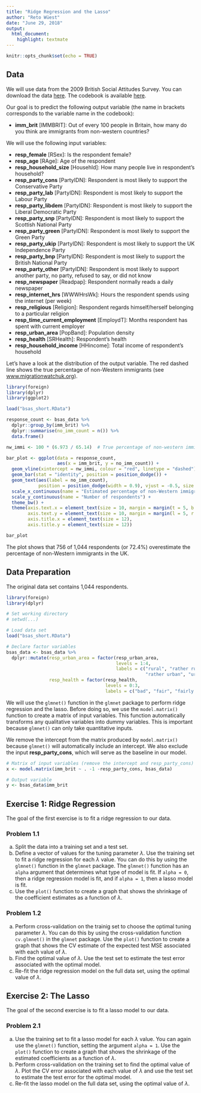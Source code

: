 ```yaml
---
title: "Ridge Regression and the Lasso"
author: "Reto Wüest"
date: "June 29, 2018"
output:
  html_document:
    highlight: textmate
---
```


```r
knitr::opts_chunk$set(echo = TRUE)
```

## Data

We will use data from the 2009 British Social Attitudes Survey. You can download the data [here](bsas_short.RData). The codebook is available [here](bsas_doc.pdf).

Our goal is to predict the following output variable (the name in brackets corresponds to the variable name in the codebook):

- **imm_brit** [IMMBRIT]: Out of every $100$ people in Britain, how many do you think are immigrants from non-western countries?

We will use the following input variables:

- **resp_female** [RSex]: Is the respondent female?
- **resp_age** [RAge]: Age of the respondent
- **resp_household_size** [Househld]: How many people live in respondent's household?
- **resp_party_cons** [PartyIDN]: Respondent is most likely to support the Conservative Party
- **resp_party_lab** [PartyIDN]: Respondent is most likely to support the Labour Party
- **resp_party_libdem** [PartyIDN]: Respondent is most likely to support the Liberal Democratic Party
- **resp_party_snp** [PartyIDN]: Respondent is most likely to support the Scottish National Party
- **resp_party_green** [PartyIDN]: Respondent is most likely to support the Green Party
- **resp_party_ukip** [PartyIDN]: Respondent is most likely to support the UK Independence Party
- **resp_party_bnp** [PartyIDN]: Respondent is most likely to support the British National Party
- **resp_party_other** [PartyIDN]: Respondent is most likely to support another party, no party, refused to say, or did not know
- **resp_newspaper** [Readpap]: Respondent normally reads a daily newspaper
- **resp_internet_hrs** [WWWHrsWk]: Hours the respondent spends using the internet (per week)
- **resp_religious** [Religion]: Respondent regards himself/herself belonging to a particular religion
- **resp_time_current_employment** [EmploydT]: Months respondent has spent with current employer
- **resp_urban_area** [PopBand]: Population density
- **resp_health** [SRHealth]: Respondent's health
- **resp_household_income** [HHincome]: Total income of respondent's household

Let's have a look at the distribution of the output variable. The red dashed line shows the true percentage of non-Western immigrants (see [www.migrationwatchuk.org](www.migrationwatchuk.org)).

```r
library(foreign)
library(dplyr)
library(ggplot2)

load("bsas_short.RData")

response_count <- bsas_data %>%
  dplyr::group_by(imm_brit) %>%
  dplyr::summarise(no_imm_count = n()) %>%
  data.frame()

nw_immi <- 100 * (6.973 / 65.14)  # True percentage of non-western immigrants in the UK

bar_plot <- ggplot(data = response_count,
                   aes(x = imm_brit, y = no_imm_count)) +
  geom_vline(xintercept = nw_immi, colour = "red", linetype = "dashed") +
  geom_bar(stat = "identity", position = position_dodge()) +
  geom_text(aes(label = no_imm_count),
            position = position_dodge(width = 0.9), vjust = -0.5, size = 2) +
  scale_x_continuous(name = "Estimated percentage of non-Western immigrants") +
  scale_y_continuous(name = "Number of respondents") +
  theme_bw() +
  theme(axis.text.x = element_text(size = 10, margin = margin(t = 5, b = 5)),
        axis.text.y = element_text(size = 10, margin = margin(l = 5, r = 5)),
        axis.title.x = element_text(size = 12),
        axis.title.y = element_text(size = 12))

bar_plot
```

The plot shows that 756 of 1,044 respondents (or 72.4\%) overestimate the percentage of non-Western immigrants in the UK.

## Data Preparation

The original data set contains 1,044 respondents. 

```r
library(foreign)
library(dplyr)

# Set working directory
# setwd(...)

# Load data set
load("bsas_short.RData")

# Declare factor variables
bsas_data <- bsas_data %>%
  dplyr::mutate(resp_urban_area = factor(resp_urban_area,
                                         levels = 1:4,
                                         labels = c("rural", "rather rural",
                                                    "rather urban", "urban")),
                resp_health = factor(resp_health,
                                     levels = 0:3,
                                     labels = c("bad", "fair", "fairly good", "good")))
```

We will use the `glmnet()` function in the `glmnet` package to perform ridge regression and the lasso. Before doing so, we use the `model.matrix()` function to create a matrix of input variables. This function automatically transforms any qualitative variables into dummy variables. This is important because `glmnet()` can only take quantitative inputs.

We remove the intercept from the matrix produced by `model.matrix()` because `glmnet()` will automatically include an intercept. We also exclude the input **resp_party_cons**, which will serve as the baseline in our model.

```r
# Matrix of input variables (remove the intercept and resp_party_cons)
x <- model.matrix(imm_brit ~ . -1 -resp_party_cons, bsas_data)

# Output variable
y <- bsas_data$imm_brit
```

## Exercise 1: Ridge Regression

The goal of the first exercise is to fit a ridge regression to our data.

### Problem 1.1

a. Split the data into a training set and a test set.
b. Define a vector of values for the tuning parameter $\lambda$. Use the training set to fit a ridge regression for each $\lambda$ value. You can do this by using the `glmnet()` function in the `glmnet` package. The `glmnet()` function has an `alpha` argument that determines what type of model is fit. If `alpha = 0`, then a ridge regression model is fit, and if `alpha = 1`, then a lasso model is fit.
c. Use the `plot()` function to create a graph that shows the shrinkage of the coefficient estimates as a function of $\lambda$.

### Problem 1.2

a. Perform cross-validation on the trainig set to choose the optimal tuning parameter $\lambda$. You can do this by using the cross-validation function `cv.glmnet()` in the `glmnet` package. Use the `plot()` function to create a graph that shows the CV estimate of the expected test MSE associated with each value of $\lambda$.
b. Find the optimal value of $\lambda$. Use the test set to estimate the test error associated with the optimal model.
c. Re-fit the ridge regression model on the full data set, using the optimal value of $\lambda$.

## Exercise 2: The Lasso

The goal of the second exercise is to fit a lasso model to our data.

### Problem 2.1

a. Use the training set to fit a lasso model for each $\lambda$ value. You can again use the `glmnet()` function, setting the argument `alpha = 1`. Use the `plot()` function to create a graph that shows the shrinkage of the estimated coefficients as a function of $\lambda$.
b. Perform cross-validation on the training set to find the optimal value of $\lambda$. Plot the CV error associated with each value of $\lambda$ and use the test set to estimate the test error for the optimal model.
c. Re-fit the lasso model on the full data set, using the optimal value of $\lambda$.
